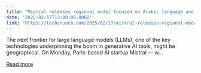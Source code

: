 ```yaml
---
title: "Mistral releases regional model focused on Arabic language and culture"
date: "2025-02-17T13:00:00.000Z"
link: "https://techcrunch.com/2025/02/17/mistral-releases-regional-model-focused-on-arabic-language-and-culture/"
---
```


The next frontier for large language models (LLMs), one of the key technologies underpinning the boom in generative AI tools, might be geographical. On Monday, Paris-based AI startup Mistral &#8212; w...

[Read more](https://techcrunch.com/2025/02/17/mistral-releases-regional-model-focused-on-arabic-language-and-culture/)

